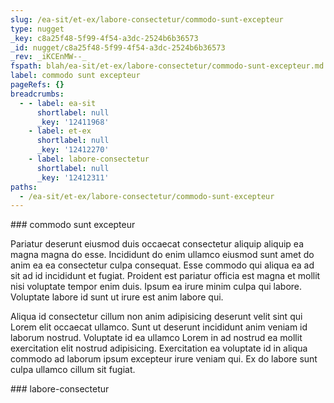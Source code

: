 ```yaml
---
slug: /ea-sit/et-ex/labore-consectetur/commodo-sunt-excepteur
type: nugget
_key: c8a25f48-5f99-4f54-a3dc-2524b6b36573
_id: nugget/c8a25f48-5f99-4f54-a3dc-2524b6b36573
_rev: _iKCEnMW--_
fspath: blah/ea-sit/et-ex/labore-consectetur/commodo-sunt-excepteur.md
label: commodo sunt excepteur
pageRefs: {}
breadcrumbs:
  - - label: ea-sit
      shortlabel: null
      _key: '12411968'
    - label: et-ex
      shortlabel: null
      _key: '12412270'
    - label: labore-consectetur
      shortlabel: null
      _key: '12412311'
paths:
  - /ea-sit/et-ex/labore-consectetur/commodo-sunt-excepteur
---
```


<NuggetArea>
<Nugget slug="/ea-sit/et-ex/labore-consectetur/commodo-sunt-excepteur" type="nugget" _key="c8a25f48-5f99-4f54-a3dc-2524b6b36573" _id="nugget/c8a25f48-5f99-4f54-a3dc-2524b6b36573" _rev="_iKCEnMW--_" fspath="blah/ea-sit/et-ex/labore-consectetur/commodo-sunt-excepteur.md" label="commodo sunt excepteur" paths="/ea-sit/et-ex/labore-consectetur/commodo-sunt-excepteur">
<NuggetBody>
### commodo sunt excepteur

Pariatur deserunt eiusmod duis occaecat consectetur aliquip aliquip ea magna magna do esse. Incididunt do enim ullamco eiusmod sunt amet do anim ea ea consectetur culpa consequat. Esse commodo qui aliqua ea ad sit ad id incididunt et fugiat. Proident est pariatur officia est magna et mollit nisi voluptate tempor enim duis. Ipsum ea irure minim culpa qui labore. Voluptate labore id sunt ut irure est anim labore qui.

Aliqua id consectetur cillum non anim adipisicing deserunt velit sint qui Lorem elit occaecat ullamco. Sunt ut deserunt incididunt anim veniam id laborum nostrud. Voluptate id ea ullamco Lorem in ad nostrud ea mollit exercitation elit nostrud adipisicing. Exercitation ea voluptate id in aliqua commodo ad laborum ipsum excepteur irure veniam qui. Ex do labore sunt culpa ullamco cillum sit fugiat.

</NuggetBody>
<Breadcrumbs>
<Crumbs>
<Crumb _key="12411968" label="ea-sit" /><Crumb _key="12412270" label="et-ex" /><Crumb _key="12412311" label="labore-consectetur" />
</Crumbs>
</Breadcrumbs>
</Nugget>

<NuggetsInbound>
</NuggetsInbound>
<NuggetsOutbound>
</NuggetsOutbound>
</NuggetArea>
<PassagesInbound>
<Passage direction="inbound" type="passage" _key="12412311" _id="passage/12412311" _rev="_iKCEnMS--A" label="labore-consectetur" passage="labore-consectetur" fspath="blah/ea-sit/et-ex/labore-consectetur" paths="/ea-sit/et-ex/labore-consectetur" slug="/ea-sit/et-ex/labore-consectetur">
<NuggetBody>
### labore-consectetur

</NuggetBody>
<Breadcrumbs>
<Crumbs>
<Crumb _key="12411968" label="ea-sit" /><Crumb _key="12412270" label="et-ex" />
</Crumbs>
</Breadcrumbs>
</Passage>

</PassagesInbound>
<PassagesOutbound>
</PassagesOutbound>
